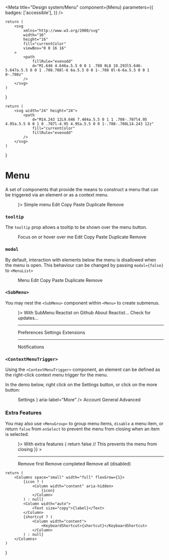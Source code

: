 
<Meta
    title="Design system/Menu"
    component={Menu}
    parameters={{
        badges: ['accessible'],
    }}
/>

    return (
        <svg
            xmlns="http://www.w3.org/2000/svg"
            width="16"
            height="16"
            fill="currentColor"
            viewBox="0 0 16 16"
        >
            <path
                fillRule="evenodd"
                d="M1.646 4.646a.5.5 0 0 1 .708 0L8 10.293l5.646-5.647a.5.5 0 0 1 .708.708l-6 6a.5.5 0 0 1-.708 0l-6-6a.5.5 0 0 1 0-.708z"
            />
        </svg>
    )
}

    return (
        <svg width="24" height="24">
            <path
                d="M14.243 12L9.646 7.404a.5.5 0 1 1 .708-.707l4.95 4.95a.5.5 0 0 1 0 .707l-4.95 4.95a.5.5 0 0 1-.708-.708L14.243 12z"
                fill="currentColor"
                fillRule="evenodd"
            />
        </svg>
    )
}

# Menu

A set of components that provide the means to construct a menu that can be triggered
via an element or as a context menu.

<Canvas>
    <Story
        name="Simple Menu Story"
        parameters={{
            docs: { source: { type: 'code' } },
        }}
    >
        <Menu>
            <MenuButton as={Button} variant="primary" endIcon={<ArrowDown />}>
                Simple menu
            </MenuButton>
            <MenuList aria-label="Simple menu">
                <MenuItem>Edit</MenuItem>
                <MenuItem>Copy</MenuItem>
                <MenuItem>Paste</MenuItem>
                <MenuItem>Duplicate</MenuItem>
                <MenuItem>Remove</MenuItem>
            </MenuList>
        </Menu>
    </Story>
</Canvas>

### `tooltip`

The `tooltip` prop allows a tooltip to be shown over the menu button.

<Canvas>
    <Story
        name="Tooltip Story"
        parameters={{
            docs: { source: { type: 'code' } },
        }}
    >
        <Menu>
            <MenuButton as={Button} variant="primary" tooltip="I have a tooltip">
                Focus on or hover over me
            </MenuButton>
            <MenuList aria-label="Tooltip menu">
                <MenuItem>Edit</MenuItem>
                <MenuItem>Copy</MenuItem>
                <MenuItem>Paste</MenuItem>
                <MenuItem>Duplicate</MenuItem>
                <MenuItem>Remove</MenuItem>
            </MenuList>
        </Menu>
    </Story>
</Canvas>

### `modal`

By default, interaction with elements below the menu is disallowed when the menu is open. This behaviour can
be changed by passing `modal={false}` to `<MenuList>`

<Canvas>
    <Story
        name="Outside Interaction Story"
        parameters={{
            docs: { source: { type: 'code' } },
        }}
    >
        <Menu>
            <MenuButton as={Button} variant="primary">
                Menu
            </MenuButton>
            <MenuList aria-label="Outside interaction menu" modal={false}>
                <MenuItem>Edit</MenuItem>
                <MenuItem>Copy</MenuItem>
                <MenuItem>Paste</MenuItem>
                <MenuItem>Duplicate</MenuItem>
                <MenuItem>Remove</MenuItem>
            </MenuList>
        </Menu>
    </Story>
</Canvas>

### `<SubMenu>`

You may nest the `<SubMenu>` component within `<Menu>` to create submenus.

<Canvas>
    <Story
        name="SubMenu Story"
        parameters={{
            docs: { source: { type: 'code' } },
        }}
    >
        <Menu>
            <MenuButton as={Button} variant="secondary" endIcon={<ArrowDown />}>
                With SubMenu
            </MenuButton>
            <MenuList aria-label="With SubMenu">
                <MenuItem
                    as="a"
                    href="https://github.com/Doist/reactist"
                    target="_blank"
                    rel="noreferrer noopener"
                >
                    Reactist on Github
                </MenuItem>
                <MenuItem>About Reactist…</MenuItem>
                <MenuItem>Check for updates…</MenuItem>
                <hr />
                <SubMenu>
                    <MenuButton>
                        Preferences
                        <ArrowRight />
                    </MenuButton>
                    <MenuList>
                        <MenuItem>Settings</MenuItem>
                        <MenuItem>Extensions</MenuItem>
                        <hr />
                        <MenuItem>Notifications</MenuItem>
                    </MenuList>
                </SubMenu>
            </MenuList>
        </Menu>
    </Story>
</Canvas>

### `<ContextMenuTrigger>`

Using the `<ContextMenuTrigger>` component, an element can be defined as the right-click context menu trigger
for the menu.

In the demo below, right click on the Settings button, or click on the more button:

<Canvas>
    <Story
        name="ContextMenuTrigger Story"
        parameters={{
            docs: { source: { type: 'code' } },
        }}
    >
        <Stack space="small">
            <Menu>
                <Inline space="xsmall">
                    <ContextMenuTrigger as={Button} variant="primary" width="xsmall">
                        Settings
                    </ContextMenuTrigger>
                    <MenuButton
                        as={Button}
                        variant="secondary"
                        icon={<ArrowDown />}
                        aria-label="More"
                    />
                </Inline>
                <MenuList aria-label="Settings menu">
                    <MenuItem>Account</MenuItem>
                    <MenuItem>General</MenuItem>
                    <MenuItem>Advanced</MenuItem>
                </MenuList>
            </Menu>
        </Stack>
    </Story>
</Canvas>

### Extra Features

You may also use `<MenuGroup>` to group menu items, `disable` a menu item, or
return `false` from `onSelect` to prevent the menu from closing when an item is selected.

<Canvas>
    <Story
        name="Extra Features Story"
        parameters={{
            docs: { source: { type: 'code' } },
        }}
    >
        <Menu>
            <MenuButton as={Button} variant="tertiary" endIcon={<ArrowDown />}>
                With extra features
            </MenuButton>
            <MenuList aria-label="Menu with extra features">
                <MenuItem>
                    <StructuredMenuItem icon="✏" label="Edit" />
                </MenuItem>
                <MenuItem>
                    <StructuredMenuItem icon="👯‍♀️️" label="Duplicate" shortcut="Cmd + D" />
                </MenuItem>
                <MenuItem
                    onSelect={() => {
                        return false // This prevents the menu from closing
                    }}
                >
                    <StructuredMenuItem icon="👀" label="This will not close the menu" />
                </MenuItem>
                <hr />
                <MenuGroup label="Dangerous options">
                    <MenuItem>Remove first</MenuItem>
                    <MenuItem>Remove completed</MenuItem>
                    <MenuItem disabled>Remove all (disabled)</MenuItem>
                </MenuGroup>
            </MenuList>
        </Menu>
    </Story>
</Canvas>

    return (
        <Columns space="small" width="full" flexGrow={1}>
            {icon ? (
                <Column width="content" aria-hidden>
                    {icon}
                </Column>
            ) : null}
            <Column width="auto">
                <Text size="copy">{label}</Text>
            </Column>
            {shortcut ? (
                <Column width="content">
                    <KeyboardShortcut>{shortcut}</KeyboardShortcut>
                </Column>
            ) : null}
        </Columns>
    )
}

